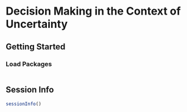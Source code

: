 # Decision Making in the Context of Uncertainty {#sec-decisionMaking}

## Getting Started {#sec-decisionMakingGettingStarted}

### Load Packages {#sec-decisionMakingLoadPackages}

```r

```

::: {.content-visible when-format="html"}

## Session Info {#sec-decisionMakingSessionInfo}

```r
sessionInfo()
```

:::
